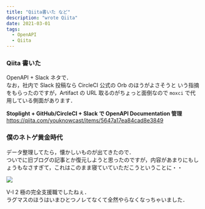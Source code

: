 ```yaml
---
title: "Qiita書いた など"
description: "wrote Qiita"
date: 2021-03-01
tags:
  - OpenAPI
  - Qiita
---
```



### Qiita 書いた

OpenAPI + Slack ネタで．  
なお，社内で Slack 投稿なら CircleCI 公式の Orb のほうがよさそうと
いう指摘をもらったのですが，Artifact の URL 取るのがちょっと面倒なので `moxci` 
で代用している側面があります．

**Stoplight + GitHub/CircleCI + Slack で OpenAPI Documentation 管理**
https://qiita.com/youknowcast/items/5647a17ea84cad8e3849


### 僕のネトゲ黄金時代

データ整理してたら，懐かしいものが出てきたので．  
ついでに旧ブログの記事とか復元しようと思ったのですが，内容があまりにもしょうもなさすぎて，これはこのまま寝ていていただこうということに・・

![](image.jpg)

V-I 2 極の完全支援職でしたねぇ．  
ラグマスのほうはいまひとつノレてなくて全然やらなくなっちゃいました．
